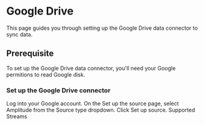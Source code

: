 # Google Drive

This page guides you through setting up the Google Drive data connector to sync data.

## Prerequisite
To set up the Google Drive data connector, you'll need your Google permitions to read Google disk.

### Set up the Google Drive connector
Log into your Google account.
On the Set up the source page, select Amplitude from the Source type dropdown.
Click Set up source.
Supported Streams